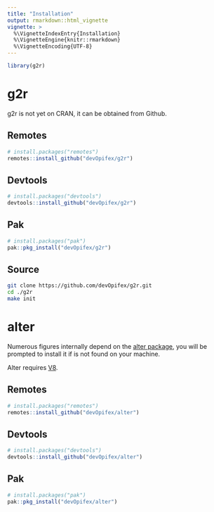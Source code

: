 ```yaml
---
title: "Installation"
output: rmarkdown::html_vignette
vignette: >
  %\VignetteIndexEntry{Installation}
  %\VignetteEngine{knitr::rmarkdown}
  %\VignetteEncoding{UTF-8}
---
```


```r
library(g2r)
```

# g2r

g2r is not yet on CRAN, it can be obtained from Github.

## Remotes

```r
# install.packages("remotes")
remotes::install_github("devOpifex/g2r")
```

## Devtools

```r
# install.packages("devtools")
devtools::install_github("devOpifex/g2r")
```

## Pak

```r
# install.packages("pak")
pak::pkg_install("devOpifex/g2r")
```

## Source

```bash
git clone https://github.com/devOpifex/g2r.git
cd ./g2r
make init
```

# alter

Numerous figures internally depend on the [alter package](https://github.com/devOpifex/alter), you will be prompted to install it if is not found on your machine.

Alter requires [V8](https://github.com/jeroen/V8/).

## Remotes

```r
# install.packages("remotes")
remotes::install_github("devOpifex/alter")
```

## Devtools

```r
# install.packages("devtools")
devtools::install_github("devOpifex/alter")
```

## Pak

```r
# install.packages("pak")
pak::pkg_install("devOpifex/alter")
```
